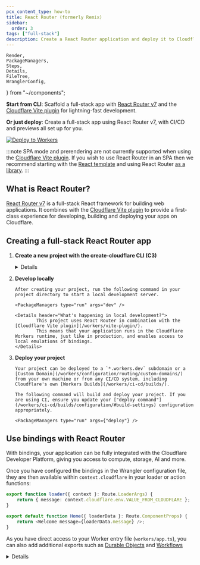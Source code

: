 ```yaml
---
pcx_content_type: how-to
title: React Router (formerly Remix)
sidebar:
  order: 3
tags: ["full-stack"]
description: Create a React Router application and deploy it to Cloudflare Workers
---
```


	Render,
	PackageManagers,
	Steps,
	Details,
	FileTree,
	WranglerConfig,
} from "~/components";

**Start from CLI**: Scaffold a full-stack app with [React Router v7](https://reactrouter.com/) and the [Cloudflare Vite plugin](/workers/vite-plugin/) for lightning-fast development.

<PackageManagers
	type="create"
	pkg="cloudflare@latest"
	args="my-react-router-app --framework=react-router"
/>

**Or just deploy**: Create a full-stack app using React Router v7, with CI/CD and previews all set up for you.

[![Deploy to Workers](https://deploy.workers.cloudflare.com/button)](https://deploy.workers.cloudflare.com/?url=https://github.com/cloudflare/templates/tree/main/react-router-starter-template)

:::note
SPA mode and prerendering are not currently supported when using the [Cloudflare Vite plugin](/workers/vite-plugin/).
If you wish to use React Router in an SPA then we recommend starting with the [React template](/workers/framework-guides/web-apps/react/) and using React Router [as a library](https://reactrouter.com/start/data/installation).
:::

## What is React Router?

[React Router v7](https://reactrouter.com/) is a full-stack React framework for building web applications.
It combines with the [Cloudflare Vite plugin](/workers/vite-plugin/) to provide a first-class experience for developing, building and deploying your apps on Cloudflare.

## Creating a full-stack React Router app

<Steps>

1.  **Create a new project with the create-cloudflare CLI (C3)**

    <PackageManagers
    	type="create"
    	pkg="cloudflare@latest"
    	args="my-react-router-app --framework=react-router"
    />

    <Details header="How is this project set up?">

        Below is a simplified file tree of the project.

        <FileTree>
        - my-react-router-app
        		- app
        				- routes
        						- ...
        				- entry.server.ts
        				- root.tsx
        				- routes.ts
        	- workers
        			- app.ts
        	- react-router.config.ts
        	- vite.config.ts
        	- wrangler.jsonc
        </FileTree>

        `react-router.config.ts` is your [React Router config file](https://reactrouter.com/explanation/special-files#react-routerconfigts).
        In this file:
        	- `ssr` is set to `true`, meaning that your application will use server-side rendering.
        	- `future.unstable_viteEnvironmentApi` is set to `true` to enable compatibility with the [Cloudflare Vite plugin](/workers/vite-plugin/).


        `vite.config.ts` is your [Vite config file](https://vite.dev/config/).
        The React Router and Cloudflare plugins are included in the `plugins` array.
        The [Cloudflare Vite plugin](/workers/vite-plugin/) runs your server code in the Workers runtime, ensuring your local development environment is as close to production as possible.

        `wrangler.jsonc` is your [Worker config file](/workers/wrangler/configuration/).
        In this file:
        		- `main` points to `./workers/app.ts`.
        				This is the entry file for your Worker.
        					The default export includes a [`fetch` handler](/workers/runtime-apis/fetch/), which delegates the request to React Router.
        		- If you want to add [bindings](/workers/runtime-apis/bindings/) to resources on Cloudflare's developer platform, you configure them here.

    </Details>

2.  **Develop locally**

        After creating your project, run the following command in your project directory to start a local development server.

        <PackageManagers type="run" args="dev" />

        <Details header="What's happening in local development?">
        		This project uses React Router in combination with the [Cloudflare Vite plugin](/workers/vite-plugin/).
        		This means that your application runs in the Cloudflare Workers runtime, just like in production, and enables access to local emulations of bindings.
        </Details>

3.  **Deploy your project**

        Your project can be deployed to a `*.workers.dev` subdomain or a [Custom Domain](/workers/configuration/routing/custom-domains/) from your own machine or from any CI/CD system, including Cloudflare's own [Workers Builds](/workers/ci-cd/builds/).

        The following command will build and deploy your project. If you are using CI, ensure you update your ["deploy command"](/workers/ci-cd/builds/configuration/#build-settings) configuration appropriately.

        <PackageManagers type="run" args={"deploy"} />

</Steps>

## Use bindings with React Router

With bindings, your application can be fully integrated with the Cloudflare Developer Platform, giving you access to compute, storage, AI and more.

Once you have configured the bindings in the Wrangler configuration file, they are then available within `context.cloudflare` in your loader or action functions:

```ts title="app/routes/home.tsx"
export function loader({ context }: Route.LoaderArgs) {
	return { message: context.cloudflare.env.VALUE_FROM_CLOUDFLARE };
}

export default function Home({ loaderData }: Route.ComponentProps) {
	return <Welcome message={loaderData.message} />;
}
```

As you have direct access to your Worker entry file (`workers/app.ts`), you can also add additional exports such as [Durable Objects](/durable-objects/) and [Workflows](/workflows/)

<Details header="Example: Using Workflows">

    Here is an example of how to set up a simple Workflow in your Worker entry file.

    ```ts title="workers/app.ts"
    import { createRequestHandler } from "react-router";
    import { WorkflowEntrypoint, type WorkflowStep, type WorkflowEvent } from 'cloudflare:workers';

    declare global {
    	interface CloudflareEnvironment extends Env {}
    }

    type Env = {
    	MY_WORKFLOW: Workflow;
    };

    export class MyWorkflow extends WorkflowEntrypoint<Env> {
    	override async run(event: WorkflowEvent<Params>, step: WorkflowStep) {
    		await step.do("first step", async () => {
    			return { output: "First step result" };
    		});

    		await step.sleep("sleep", "1 second");

    		await step.do("second step", async () => {
    			return { output: "Second step result" };
    		});

    		return "Workflow output";
    	}
    }

    const requestHandler = createRequestHandler(
    	() => import("virtual:react-router/server-build"),
    	import.meta.env.MODE
    );

    export default {
    	async fetch(request, env, ctx) {
    		return requestHandler(request, {
    			cloudflare: { env, ctx },
    		});
    	},
    } satisfies ExportedHandler<CloudflareEnvironment>;
    ```

    Configure it in your Wrangler configuration file:

    <WranglerConfig>

    ```toml
    [[workflows]]
    name = "my-workflow"
    binding = "MY_WORKFLOW"
    class_name = "MyWorkflow"
    ```

    </WranglerConfig>

    And then use it in your application:

    ```ts title="app/routes/home.tsx"
    export async function action({ context }: Route.LoaderArgs) {
    	const env = context.cloudflare.env;
    	const instance = await env.MY_WORKFLOW.create({ params: { "hello": "world" })
    	return { id: instance.id, details: instance.status() };
    }
    ```

</Details>

<Render file="frameworks-bindings" product="workers" />
